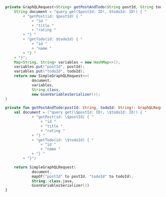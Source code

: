 
<BlockSwitcher>
<Block name="Java">

```java
private GraphQLRequest<String> getPostAndTodo(String postId, String todoId) {
    String document = "query get($postId: ID!, $todoId: ID!) { "
        + "getPost(id: $postId) { "
            + "id "
            + "title "
            + "rating "
        + "} "
        + "getTodo(id: $todoId) { "
            + "id "
            + "name "
        + "} "
    + "}";
    Map<String, String> variables = new HashMap<>();
    variables.put("postId", postId);
    variables.put("todoId", todoId);
    return new SimpleGraphQLRequest<>(
            document,
            variables,
            String.class,
            new GsonVariablesSerializer());
}
```

</Block>
<Block name="Kotlin">

```kotlin
private fun getPostAndTodo(postId: String, todoId: String): GraphQLRequest<String> {
    val document = ("query get(\$postId: ID!, \$todoId: ID!) { "
            + "getPost(id: \$postId) { "
                + "id "
                + "title "
                + "rating "
            + "} "
            + "getTodo(id: \$todoId) { "
                + "id "
                + "name "
            + "} "
        + "}")

    return SimpleGraphQLRequest(
            document,
            mapOf("postId" to postId, "todoId" to todoId),
            String::class.java,
            GsonVariablesSerializer())
}
```
</Block>
</BlockSwitcher>
